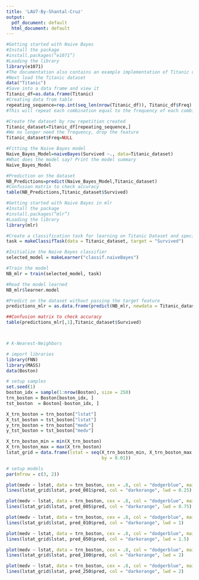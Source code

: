 ```yaml
---
title: 'LAU7-By-Shantal-Cruz'
output:
  pdf_document: default
  html_document: default
---
```


```r
#Getting started with Naive Bayes
#Install the package
#install.packages(“e1071”)
#Loading the library
library(e1071)
#The documentation also contains an example implementation of Titanic dataset
#Next load the Titanic dataset
data("Titanic")
#Save into a data frame and view it
Titanic_df=as.data.frame(Titanic)
#Creating data from table
repeating_sequence=rep.int(seq_len(nrow(Titanic_df)), Titanic_df$Freq) 
#This will repeat each combination equal to the frequency of each combination

#Create the dataset by row repetition created
Titanic_dataset=Titanic_df[repeating_sequence,]
#We no longer need the frequency, drop the feature
Titanic_dataset$Freq=NULL

#Fitting the Naive Bayes model
Naive_Bayes_Model=naiveBayes(Survived ~., data=Titanic_dataset)
#What does the model say? Print the model summary
Naive_Bayes_Model

#Prediction on the dataset
NB_Predictions=predict(Naive_Bayes_Model,Titanic_dataset)
#Confusion matrix to check accuracy
table(NB_Predictions,Titanic_dataset$Survived)

#Getting started with Naive Bayes in mlr
#Install the package
#install.packages(“mlr”)
#Loading the library
library(mlr)

#Create a classification task for learning on Titanic Dataset and specify the target feature
task = makeClassifTask(data = Titanic_dataset, target = "Survived")

#Initialize the Naive Bayes classifier
selected_model = makeLearner("classif.naiveBayes")

#Train the model
NB_mlr = train(selected_model, task)

#Read the model learned  
NB_mlr$learner.model

#Predict on the dataset without passing the target feature
predictions_mlr = as.data.frame(predict(NB_mlr, newdata = Titanic_dataset[,1:3]))

##Confusion matrix to check accuracy
table(predictions_mlr[,1],Titanic_dataset$Survived)



# K-Nearest-Neighbors

# import libraries
library(FNN)
library(MASS)
data(Boston)

# setup samples
set.seed(1)
boston_idx = sample(1:nrow(Boston), size = 250)
trn_boston = Boston[boston_idx, ]
tst_boston  = Boston[-boston_idx, ]

X_trn_boston = trn_boston["lstat"]
X_tst_boston = tst_boston["lstat"]
y_trn_boston = trn_boston["medv"]
y_tst_boston = tst_boston["medv"]

X_trn_boston_min = min(X_trn_boston)
X_trn_boston_max = max(X_trn_boston)
lstat_grid = data.frame(lstat = seq(X_trn_boston_min, X_trn_boston_max, 
                                    by = 0.01))

# setup models
par(mfrow = c(3, 2))

plot(medv ~ lstat, data = trn_boston, cex = .8, col = "dodgerblue", main = "k = 1")
lines(lstat_grid$lstat, pred_001$pred, col = "darkorange", lwd = 0.25)

plot(medv ~ lstat, data = trn_boston, cex = .8, col = "dodgerblue", main = "k = 5")
lines(lstat_grid$lstat, pred_005$pred, col = "darkorange", lwd = 0.75)

plot(medv ~ lstat, data = trn_boston, cex = .8, col = "dodgerblue", main = "k = 10")
lines(lstat_grid$lstat, pred_010$pred, col = "darkorange", lwd = 1)

plot(medv ~ lstat, data = trn_boston, cex = .8, col = "dodgerblue", main = "k = 25")
lines(lstat_grid$lstat, pred_050$pred, col = "darkorange", lwd = 1.5)

plot(medv ~ lstat, data = trn_boston, cex = .8, col = "dodgerblue", main = "k = 50")
lines(lstat_grid$lstat, pred_100$pred, col = "darkorange", lwd = 2)

plot(medv ~ lstat, data = trn_boston, cex = .8, col = "dodgerblue", main = "k = 250")
lines(lstat_grid$lstat, pred_250$pred, col = "darkorange", lwd = 2)
```